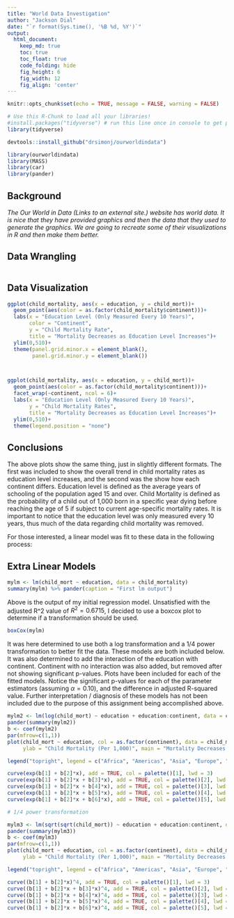 ```yaml
---
title: "World Data Investigation"
author: "Jackson Dial"
date: "`r format(Sys.time(), '%B %d, %Y')`"
output:
  html_document:  
    keep_md: true
    toc: true
    toc_float: true
    code_folding: hide
    fig_height: 6
    fig_width: 12
    fig_align: 'center'
---
```


```r
knitr::opts_chunk$set(echo = TRUE, message = FALSE, warning = FALSE)
```

```r
# Use this R-Chunk to load all your libraries!
#install.packages("tidyverse") # run this line once in console to get package
library(tidyverse)

```

```r
devtools::install_github("drsimonj/ourworldindata")

library(ourworldindata)
library(MASS)
library(car)
library(pander)
```

## Background

_The Our World in Data (Links to an external site.) website has world data. It is nice that they have provided graphics and then the data that they used to generate the graphics. We are going to recreate some of their visualizations in R and then make them better._

## Data Wrangling

```r

```

## Data Visualization

```r

ggplot(child_mortality, aes(x = education, y = child_mort))+
  geom_point(aes(color = as.factor(child_mortality$continent)))+
  labs(x = "Education Level (Only Measured Every 10 Years)",
       color = "Continent",
       y = "Child Mortality Rate",
       title = "Mortality Decreases as Education Level Increases")+
  ylim(0,510)+
  theme(panel.grid.minor.x = element_blank(),
        panel.grid.minor.y = element_blank())



ggplot(child_mortality, aes(x = education, y = child_mort))+
  geom_point(aes(color = as.factor(child_mortality$continent)))+
  facet_wrap(~continent, ncol = 6)+
  labs(x = "Education Level (Only Measured Every 10 Years)",
       y = "Child Mortality Rates",
       title = "Mortality Decreases as Education Level Increases")+
  ylim(0,510)+
  theme(legend.position = "none")

```

## Conclusions

The above plots show the same thing, just in slightly different formats. The first was included to show the overall trend in child mortality rates as education level increases, and the second was the show how each continent differs. Education level is defined as the average years of schooling of the population aged 15 and over. Child Mortality is defined as the probability of a child out of 1,000 born in a specific year dying before reaching the age of 5 if subject to current age-specific mortality rates. It is important to notice that the education level was only measured every 10 years, thus much of the data regarding child mortality was removed. 

For those interested, a linear model was fit to these data in the following process:

## Extra Linear Models

```r
mylm <- lm(child_mort ~ education, data = child_mortality)
summary(mylm) %>% pander(caption = "First lm output")
```

Above is the output of my initial regression model. Unsatisfied with the adjusted R^2 value of $R^2 = 0.6715$, I decided to use a boxcox plot to determine if a transformation should be used.


```r
boxCox(mylm)
```

It was here determined to use both a log transformation and a 1/4 power transformation to better fit the data. These models are both included below. It was also determined to add the interaction of the education with continent. Continent with no interaction was also added, but removed after not showing significant p-values. Plots have been included for each of the fitted models. Notice the significant p-values for each of the parameter estimators (assuming $\alpha = 0.10$), and the difference in adjusted R-squared value. Further interpretation / diagnosis of these models has not been included due to the purpose of this assignment being accomplished above.

```r
mylm2 <- lm(log(child_mort) ~ education + education:continent, data = child_mortality)
pander(summary(mylm2))
b <- coef(mylm2)
par(mfrow=c(1,1))
plot(child_mort ~ education, col = as.factor(continent), data = child_mortality, pch = 19, xlab = "Education Level",
     ylab = "Child Mortality (Per 1,000)", main = "Mortality Decreases as Education Level Increases", ylim = range(0:510))

legend("topright", legend = c("Africa", "Americas", "Asia", "Europe", "Ocenia"),col = c(palette()[1], palette()[2], palette()[3], palette()[4], palette()[5]), lty = 1)

curve(exp(b[1] + b[2]*x), add = TRUE, col = palette()[1], lwd = 3)
curve(exp(b[1] + b[2]*x + b[3]*x), add = TRUE, col = palette()[2], lwd = 3)
curve(exp(b[1] + b[2]*x + b[4]*x), add = TRUE, col = palette()[3], lwd = 3)
curve(exp(b[1] + b[2]*x + b[5]*x), add = TRUE, col = palette()[4], lwd = 3)
curve(exp(b[1] + b[2]*x + b[6]*x), add = TRUE, col = palette()[5], lwd = 3)

# 1/4 power transformation

mylm3 <- lm(sqrt(sqrt(child_mort)) ~ education + education:continent, data = child_mortality)
pander(summary(mylm3))
b <- coef(mylm3)
par(mfrow=c(1,1))
plot(child_mort ~ education, col = as.factor(continent), data = child_mortality, pch = 19, xlab = "Education Level",
     ylab = "Child Mortality (Per 1,000)", main = "Mortality Decreases as Education Level Increases", ylim = range(0:510))

legend("topright", legend = c("Africa", "Americas", "Asia", "Europe", "Ocenia"),col = c(palette()[1], palette()[2], palette()[3], palette()[4], palette()[5]), lty = 1)

curve((b[1] + b[2]*x)^4, add = TRUE, col = palette()[1], lwd = 3)
curve((b[1] + b[2]*x + b[3]*x)^4, add = TRUE, col = palette()[2], lwd = 3)
curve((b[1] + b[2]*x + b[4]*x)^4, add = TRUE, col = palette()[3], lwd = 3)
curve((b[1] + b[2]*x + b[5]*x)^4, add = TRUE, col = palette()[4], lwd = 3)
curve((b[1] + b[2]*x + b[6]*x)^4, add = TRUE, col = palette()[5], lwd = 3)


```

